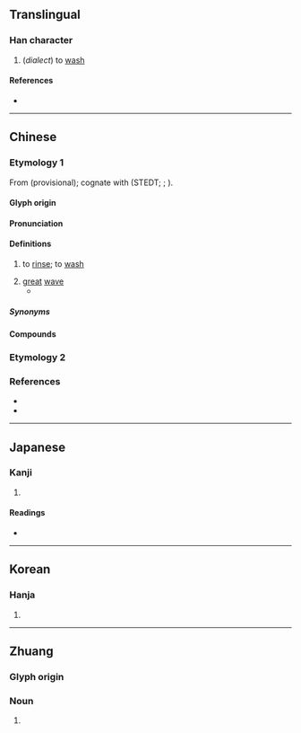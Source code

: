 {{character info}}
==Translingual==

===Han character===
{{Han char|rn=85|rad=水|as=03|sn=6|four=34130|canj=EK|ids=⿰氵大}}

# (''dialect'') to [[wash]]

====References====
* {{Han ref|kx=0605.010|dkj=17121|dj=0998.110|hdz=31552.010|uh=6C4F|ud=27727|bh=C9FB|bd=51707}}

----

==Chinese==

===Etymology 1===
{{zh-forms}}

From {{inh|zh|sit-pro|*r-labs||wave}} (provisional); cognate with {{cog|bo|རླབས}} (STEDT; {{zh-ref|Bodman, 1980}}; {{zh-ref|Schuessler, 2007}}).

====Glyph origin====
{{Han etym}}
{{Han compound|水|大|ls=psc|t1=water|c1=s|c2=p}}

====Pronunciation====
{{zh-pron
|m=dài,dà
|c=daai6
|mn=thōa
|w=3da
|mc=y
|oc=y
|cat=v,n
}}

====Definitions====
{{zh-hanzi}}

# {{lb|zh|Wu|including|_|Shanghainese Wu|Suzhou Wu}} to [[rinse]]; to [[wash]]
# [[great]] [[wave]]
#* {{zh-x|乘 舲-船 余 上 ^沅 兮，齊 ^吳-榜 以 擊 汏{dài}。|Boarding a small boat on the Yuan I float upstream; long oars of Wu strike the '''waves''' in unison.|ref=Chuci}}

=====Synonyms=====
{{zh-dial|洗}}

====Compounds====
{{zh-der|汏面|汏浴|汏浴間|汏手|汏衣裳機|汏衣裳粉|汏枋}}

===Etymology 2===
{{zh-see|汰|v}}

===References===
* {{R:twedu|B02014}}
* {{R:twedu|B02147}}

----

==Japanese==

===Kanji===
{{ja-kanji|grade=|rs=水03}}

# {{rfdef|ja|sort=水03}}

====Readings====
* {{ja-readings|on=たい,だい,たつ,たち|kun=ある.う}}

----

==Korean==

===Hanja===
{{ko-hanja|대}}

# {{rfdef|ko|sort=水03}}

----

==Zhuang==

===Glyph origin===
{{Han compound|ls=psc
|氵|c1=s|t1=water
|大|c2=p
}}

===Noun===
{{za-head|noun}}

# {{za-sawndip form of|dah||river}}